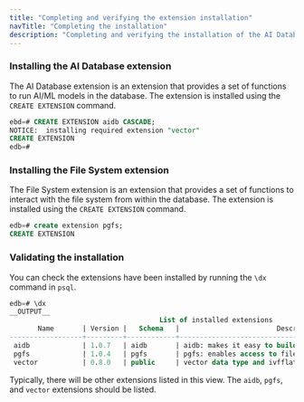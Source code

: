```yaml
---
title: "Completing and verifying the extension installation"
navTitle: "Completing the installation"
description: "Completing and verifying the installation of the AI Database and File System extensions."
---
```


### Installing the AI Database extension

The AI Database extension is an extension that provides a set of functions to run AI/ML models in the database. The extension is installed using the `CREATE EXTENSION` command.

```sql
ebd=# CREATE EXTENSION aidb CASCADE;
NOTICE:  installing required extension "vector"
CREATE EXTENSION
edb=#
```

### Installing the File System extension

The File System extension is an extension that provides a set of functions to interact with the file system from within the database. The extension is installed using the `CREATE EXTENSION` command.

```sql
edb=# create extension pgfs;
CREATE EXTENSION
```

### Validating the installation

You can check the extensions have been installed by running the `\dx` command in `psql`.

```sql
edb=# \dx
__OUTPUT__
                                     List of installed extensions
       Name       | Version |   Schema   |                        Description
------------------+---------+------------+------------------------------------------------------------
 aidb             | 1.0.7   | aidb       | aidb: makes it easy to build AI applications with postgres
 pgfs             | 1.0.4   | pgfs       | pgfs: enables access to filesystem-like storage locations
 vector           | 0.8.0   | public     | vector data type and ivfflat and hnsw access methods
```

Typically, there will be other extensions listed in this view. The `aidb`, `pgfs`, and `vector` extensions should be listed.
